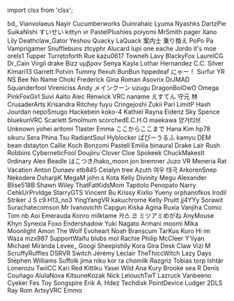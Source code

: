 ﻿import clsx from 'clsx';


<!-- Reminder that not only HTML chars have to be escaped, MDX chars also need to be (such as a space followed by an underscore). -->
<Patronelt k="5" ias="1" sp="1" >bd&#0095;</Patronelt> <Patronelt k="3" ias="1" sp="1" >Vianvolaeus</Patronelt> <Patronelt k="3" ias="1" sp="1" >Nayir</Patronelt> <Patronelt k="3" ias="1" sp="1" >Cucumberworks</Patronelt> <Patronelt k="2" ias="1" sp="1" >Duinrahaic</Patronelt> 
<Patronelt k="2" ias="1" sp="1" >Lyuma</Patronelt> <Patronelt k="2" ias="1" sp="1" >Nyashks</Patronelt> <Patronelt k="2" ias="1" sp="1" >DartzPie</Patronelt> <Patronelt k="2" ias="1" sp="1" >SuikaNishi</Patronelt> <Patronelt k="2" ias="1" sp="1" >すいせい</Patronelt> 
<Patronelt k="2" ias="1" sp="1" >kittyn vr</Patronelt> <Patronelt k="2" ias="1" sp="1" >PastelPlushies</Patronelt> <Patronelt k="2" ias="1" sp="1" >poiyomi</Patronelt> <Patronelt k="2" ias="1" sp="1" >MrSmith</Patronelt> <Patronelt k="2" ias="1" sp="1" >pager</Patronelt> 
<Patronelt k="2" ias="1" sp="1" >Xano</Patronelt> <Patronelt k="2" ias="1" sp="1" >Lily</Patronelt> <Patronelt k="2" ias="1" sp="1" >Deathclaw&#0095;Gator</Patronelt> <Patronelt k="2" ias="1" sp="1" >Yeshou</Patronelt> <Patronelt k="2" ias="1" sp="1" >Quacky LaQuack</Patronelt> 
<Patronelt k="2" ias="1" sp="1" >案内士 乗り換え</Patronelt> <Patronelt k="2" ias="1" sp="0" >PoPo Pa</Patronelt> <Patronelt k="2" ias="1" sp="0" >Vamprigamer</Patronelt> <Patronelt k="2" ias="1" sp="0" >Snufflebuns</Patronelt> <Patronelt k="2" ias="1" sp="0" >ztcyphr</Patronelt> 
<Patronelt k="2" ias="1" sp="0" >Alucard</Patronelt> <Patronelt k="2" ias="1" sp="0" >lupi</Patronelt> <Patronelt k="2" ias="1" sp="0" >one eache</Patronelt> <Patronelt k="0" ias="1" sp="1" >Jordo</Patronelt> <Patronelt k="0" ias="0" sp="1" >it&#0039;s moe</Patronelt> 
<Patronelt k="0" ias="0" sp="1" >orels1</Patronelt> <Patronelt k="0" ias="0" sp="1" >Tupper</Patronelt> <Patronelt k="0" ias="1" sp="1" >Turretoforth</Patronelt> <Patronelt k="0" ias="0" sp="1" >Rue</Patronelt> <Patronelt k="0" ias="0" sp="1" >kazu0617</Patronelt> 
<Patronelt k="0" ias="1" sp="1" >Towneh</Patronelt> <Patronelt k="0" ias="1" sp="1" >Lavy</Patronelt> <Patronelt k="0" ias="0" sp="1" >BlackyFox</Patronelt> <Patronelt k="0" ias="0" sp="1" >LaurelCG</Patronelt> <Patronelt k="0" ias="1" sp="1" >Dr&#0095;Cain</Patronelt> 
<Patronelt k="0" ias="1" sp="1" >Virgil drake</Patronelt> <Patronelt k="0" ias="1" sp="1" >Bizz</Patronelt> <Patronelt k="0" ias="1" sp="1" >υμβραν</Patronelt> <Patronelt k="0" ias="1" sp="1" >Senya</Patronelt> <Patronelt k="0" ias="1" sp="1" >Kayla</Patronelt> 
<Patronelt k="0" ias="1" sp="1" >Lothar Hernandez</Patronelt> <Patronelt k="0" ias="1" sp="1" >C&#0046;C&#0046; Silver</Patronelt> <Patronelt k="0" ias="1" sp="1" >Kimari13</Patronelt> <Patronelt k="0" ias="1" sp="1" >Garrett Potvin</Patronelt> <Patronelt k="0" ias="1" sp="1" >Tummy</Patronelt> 
<Patronelt k="0" ias="0" sp="1" >flexuh</Patronelt> <Patronelt k="0" ias="1" sp="1" >BunBun</Patronelt> <Patronelt k="0" ias="1" sp="1" >hppedeaf</Patronelt> <Patronelt k="0" ias="1" sp="1" >にゃー！</Patronelt> <Patronelt k="0" ias="1" sp="1" >Surfur</Patronelt> 
<Patronelt k="0" ias="0" sp="1" >YR NS</Patronelt> <Patronelt k="0" ias="1" sp="1" >Bee</Patronelt> <Patronelt k="0" ias="1" sp="1" >No Name</Patronelt> <Patronelt k="0" ias="1" sp="1" >Choki</Patronelt> <Patronelt k="0" ias="1" sp="1" >Frederick</Patronelt> 
<Patronelt k="0" ias="1" sp="1" >Gina Roman</Patronelt> <Patronelt k="0" ias="1" sp="1" >Asovrix</Patronelt> <Patronelt k="0" ias="1" sp="1" >DrJMAD</Patronelt> <Patronelt k="0" ias="1" sp="1" >Squanderfool</Patronelt> <Patronelt k="0" ias="1" sp="1" >Vireniciss</Patronelt> 
<Patronelt k="0" ias="1" sp="1" >Andy</Patronelt> <Patronelt k="0" ias="0" sp="1" >メインクーン</Patronelt> <Patronelt k="0" ias="1" sp="1" >uzugu</Patronelt> <Patronelt k="0" ias="1" sp="1" >DragonBoiOwO</Patronelt> <Patronelt k="0" ias="1" sp="1" >Omega</Patronelt> 
<Patronelt k="0" ias="1" sp="1" >PinkFoxGirl</Patronelt> <Patronelt k="0" ias="1" sp="1" >Suvi Aalto</Patronelt> <Patronelt k="0" ias="1" sp="1" >Alec Renwick</Patronelt> <Patronelt k="0" ias="1" sp="1" >VRC naname</Patronelt> <Patronelt k="0" ias="1" sp="1" >えすてん</Patronelt> 
<Patronelt k="0" ias="1" sp="1" >守元 林</Patronelt> <Patronelt k="0" ias="1" sp="1" >CrusaderArts</Patronelt> <Patronelt k="0" ias="1" sp="1" >Krisandra Ritchey</Patronelt> <Patronelt k="0" ias="1" sp="1" >fuyu</Patronelt> <Patronelt k="0" ias="1" sp="1" >Cringejoshi</Patronelt> 
<Patronelt k="0" ias="1" sp="1" >Zukii</Patronelt> <Patronelt k="0" ias="1" sp="1" >Pari</Patronelt> <Patronelt k="0" ias="1" sp="1" >LimitP</Patronelt> <Patronelt k="0" ias="1" sp="1" >Hash Jourdan</Patronelt> <Patronelt k="0" ias="0" sp="1" >nepoSmugo</Patronelt> 
<Patronelt k="0" ias="1" sp="1" >Hackebein</Patronelt> <Patronelt k="0" ias="1" sp="1" >koko&#0045;4</Patronelt> <Patronelt k="0" ias="1" sp="1" >Kathiel Rayna</Patronelt> <Patronelt k="0" ias="1" sp="1" >Eidenz</Patronelt> <Patronelt k="0" ias="0" sp="1" >Sky Spence</Patronelt> 
<Patronelt k="0" ias="1" sp="1" >bluekunVRC</Patronelt> <Patronelt k="0" ias="1" sp="1" >Scarlett</Patronelt> <Patronelt k="0" ias="1" sp="1" >Smolmum</Patronelt> <Patronelt k="0" ias="0" sp="1" >scorchedE&#0046;C&#0046;H&#0046;O</Patronelt> <Patronelt k="0" ias="0" sp="1" >maekawa</Patronelt> 
<Patronelt k="0" ias="1" sp="1" >양거티브</Patronelt> <Patronelt k="0" ias="1" sp="1" >Unknown</Patronelt> <Patronelt k="0" ias="1" sp="1" >yohei aritomi</Patronelt> <Patronelt k="0" ias="0" sp="1" >Tlaster</Patronelt> <Patronelt k="0" ias="1" sp="1" >Emma</Patronelt> 
<Patronelt k="0" ias="1" sp="1" >ここからここまで</Patronelt> <Patronelt k="0" ias="1" sp="1" >Hana Kim</Patronelt> <Patronelt k="0" ias="1" sp="1" >hp78</Patronelt> <Patronelt k="0" ias="1" sp="1" >sikuru</Patronelt> <Patronelt k="0" ias="1" sp="1" >Sera Phina</Patronelt> 
<Patronelt k="0" ias="0" sp="1" >Tsu</Patronelt> <Patronelt k="0" ias="1" sp="1" >RadiantSoul</Patronelt> <Patronelt k="0" ias="1" sp="1" >Hyblocker</Patronelt> <Patronelt k="0" ias="0" sp="1" >ぱぴーうるふ</Patronelt> <Patronelt k="0" ias="1" sp="1" >kamyu</Patronelt> 
<Patronelt k="0" ias="1" sp="1" >DEM bean</Patronelt> <Patronelt k="0" ias="1" sp="1" >dstayton</Patronelt> <Patronelt k="0" ias="1" sp="1" >Callie Koch</Patronelt> <Patronelt k="0" ias="1" sp="1" >Bonzomi</Patronelt> <Patronelt k="0" ias="1" sp="1" >Pastell Emilia</Patronelt> 
<Patronelt k="0" ias="1" sp="1" >binaural</Patronelt> <Patronelt k="0" ias="1" sp="1" >Drake Lair</Patronelt> <Patronelt k="0" ias="1" sp="1" >Rush Robbins</Patronelt> <Patronelt k="0" ias="0" sp="1" >CyberneticFool</Patronelt> <Patronelt k="0" ias="1" sp="1" >Doujiiru</Patronelt> 
<Patronelt k="0" ias="1" sp="1" >Clover Cloe</Patronelt> <Patronelt k="0" ias="1" sp="1" >Spokeek</Patronelt> <Patronelt k="0" ias="1" sp="1" >ChuckMakesIt</Patronelt> <Patronelt k="0" ias="0" sp="1" >0rdinary</Patronelt> <Patronelt k="0" ias="0" sp="1" >Alex Beadle</Patronelt> 
<Patronelt k="0" ias="1" sp="1" >はこつき&#0047;hako&#0095;moon</Patronelt> <Patronelt k="0" ias="1" sp="1" >jon bremner</Patronelt> <Patronelt k="0" ias="1" sp="1" >Juzo VR</Patronelt> <Patronelt k="0" ias="0" sp="1" >Meneria</Patronelt> <Patronelt k="0" ias="0" sp="1" >Rat Vacation</Patronelt> 
<Patronelt k="0" ias="1" sp="1" >Anton Dunaev</Patronelt> <Patronelt k="0" ias="1" sp="1" >etb845</Patronelt> <Patronelt k="0" ias="0" sp="1" >Ceialyn</Patronelt> <Patronelt k="0" ias="0" sp="1" >tree</Patronelt> <Patronelt k="0" ias="1" sp="1" >Azuth</Patronelt> 
<Patronelt k="0" ias="1" sp="1" >여우 태극</Patronelt> <Patronelt k="0" ias="1" sp="1" >ArkorenSnep</Patronelt> <Patronelt k="0" ias="0" sp="1" >Nekodere</Patronelt> <Patronelt k="0" ias="1" sp="1" >DsharpK</Patronelt> <Patronelt k="0" ias="1" sp="1" >MegaM</Patronelt> 
<Patronelt k="0" ias="1" sp="1" >john&#0046;s</Patronelt> <Patronelt k="0" ias="1" sp="1" >Kota</Patronelt> <Patronelt k="0" ias="1" sp="1" >Kelly</Patronelt> <Patronelt k="0" ias="1" sp="1" >Divinity</Patronelt> <Patronelt k="0" ias="1" sp="1" >Megu</Patronelt> 
<Patronelt k="0" ias="0" sp="1" >Alexander</Patronelt> <Patronelt k="0" ias="1" sp="1" >Blise518B</Patronelt> <Patronelt k="0" ias="1" sp="1" >Shawn Wiley</Patronelt> <Patronelt k="0" ias="0" sp="1" >ThatFatKidsMom</Patronelt> <Patronelt k="0" ias="1" sp="1" >Tapitolo Penopato</Patronelt> 
<Patronelt k="0" ias="1" sp="1" >Narry</Patronelt> <Patronelt k="0" ias="1" sp="1" >CehkUrPrvldge</Patronelt> <Patronelt k="0" ias="1" sp="1" >StarryGTS</Patronelt> <Patronelt k="0" ias="1" sp="1" >Vincent Bu</Patronelt> <Patronelt k="0" ias="1" sp="1" >Krissy</Patronelt> 
<Patronelt k="0" ias="1" sp="1" >Kixlio Yueny</Patronelt> <Patronelt k="0" ias="1" sp="1" >orphanofkos</Patronelt> <Patronelt k="0" ias="1" sp="1" >Irodil Striker</Patronelt> <Patronelt k="0" ias="1" sp="1" >J S</Patronelt> <Patronelt k="0" ias="1" sp="1" >c9&#0046;H13&#0095;no3</Patronelt> 
<Patronelt k="0" ias="0" sp="1" >YingYangVR</Patronelt> <Patronelt k="0" ias="1" sp="1" >kakuchrome</Patronelt> <Patronelt k="0" ias="1" sp="1" >Kelly Pruitt</Patronelt> <Patronelt k="0" ias="1" sp="1" >jj4YYy</Patronelt> <Patronelt k="0" ias="0" sp="1" >Sorawit Surachatecomson</Patronelt> 
<Patronelt k="0" ias="0" sp="1" >Mr Ivanovichh</Patronelt> <Patronelt k="0" ias="1" sp="1" >Capgun</Patronelt> <Patronelt k="0" ias="0" sp="1" >Kiska Agina</Patronelt> <Patronelt k="0" ias="0" sp="1" >Ruxia</Patronelt> <Patronelt k="0" ias="1" sp="1" >Vanjiha</Patronelt> 
<Patronelt k="0" ias="1" sp="1" >Comic Tom</Patronelt> <Patronelt k="0" ias="0" sp="1" >nb</Patronelt> <Patronelt k="0" ias="1" sp="1" >Aoi Emerauda</Patronelt> <Patronelt k="0" ias="0" sp="1" >Konro</Patronelt> <Patronelt k="0" ias="0" sp="1" >milktame</Patronelt> 
<Patronelt k="0" ias="0" sp="1" >카스 코</Patronelt> <Patronelt k="0" ias="0" sp="1" >ミツアミめがね</Patronelt> <Patronelt k="0" ias="1" sp="1" >AnyMouse</Patronelt> <Patronelt k="0" ias="1" sp="1" >Khyn</Patronelt> <Patronelt k="0" ias="1" sp="1" >Synexia Foxo</Patronelt> 
<Patronelt k="0" ias="1" sp="1" >Endershadow</Patronelt> <Patronelt k="0" ias="1" sp="1" >Yuki Nagato</Patronelt> <Patronelt k="0" ias="0" sp="1" >Armani</Patronelt> <Patronelt k="0" ias="1" sp="1" >moomi</Patronelt> <Patronelt k="0" ias="1" sp="1" >Mika Moonlight</Patronelt> 
<Patronelt k="0" ias="1" sp="1" >Amon The Wolf</Patronelt> <Patronelt k="0" ias="1" sp="1" >Evoheart</Patronelt> <Patronelt k="0" ias="1" sp="1" >Noah Branscum</Patronelt> <Patronelt k="0" ias="0" sp="1" >TarKus</Patronelt> <Patronelt k="0" ias="0" sp="1" >Kuro</Patronelt> 
<Patronelt k="0" ias="1" sp="1" >Hi im Waza</Patronelt> <Patronelt k="0" ias="0" sp="1" >mzx987</Patronelt> <Patronelt k="0" ias="1" sp="1" >SupportWaifu</Patronelt> <Patronelt k="0" ias="0" sp="1" >blubs</Patronelt> <Patronelt k="0" ias="1" sp="1" >mol</Patronelt> 
<Patronelt k="0" ias="1" sp="1" >Rachie</Patronelt> <Patronelt k="0" ias="1" sp="1" >Philip McCleer</Patronelt> <Patronelt k="0" ias="1" sp="1" >Y&#0039;liyan</Patronelt> <Patronelt k="0" ias="1" sp="1" >Michael Miranda</Patronelt> <Patronelt k="0" ias="1" sp="1" >Levee&#0095;</Patronelt> 
<Patronelt k="0" ias="1" sp="1" >Googi</Patronelt> <Patronelt k="0" ias="1" sp="1" >Sheepishily</Patronelt> <Patronelt k="0" ias="1" sp="1" >Kora Gira</Patronelt> <Patronelt k="0" ias="0" sp="1" >Desk Claw</Patronelt> <Patronelt k="0" ias="1" sp="1" >Vizi</Patronelt> 
<Patronelt k="0" ias="1" sp="1" >M</Patronelt> <Patronelt k="0" ias="1" sp="1" >ScruffyRuffles</Patronelt> <Patronelt k="0" ias="1" sp="1" >DSRVR</Patronelt> <Patronelt k="0" ias="0" sp="1" >Switch</Patronelt> <Patronelt k="0" ias="0" sp="1" >Jérémy Leclair</Patronelt> 
<Patronelt k="0" ias="1" sp="1" >TheThiccWitch</Patronelt> <Patronelt k="0" ias="1" sp="1" >Lazy Days</Patronelt> <Patronelt k="0" ias="1" sp="1" >Stephen Williams</Patronelt> <Patronelt k="0" ias="1" sp="1" >Suffolk</Patronelt> <Patronelt k="0" ias="1" sp="1" >jima niku</Patronelt> 
<Patronelt k="0" ias="1" sp="1" >kor ra</Patronelt> <Patronelt k="0" ias="1" sp="1" >chomilk</Patronelt> <Patronelt k="0" ias="0" sp="1" >Razgriz</Patronelt> <Patronelt k="0" ias="1" sp="1" >Tobias torp</Patronelt> <Patronelt k="0" ias="1" sp="1" >Ishtãr</Patronelt> 
<Patronelt k="0" ias="0" sp="1" >Lonerozu</Patronelt> <Patronelt k="0" ias="1" sp="1" >TwiiCC</Patronelt> <Patronelt k="0" ias="1" sp="1" >Kari Red</Patronelt> <Patronelt k="0" ias="1" sp="1" >Kittiku</Patronelt> <Patronelt k="0" ias="1" sp="1" >Yasei Wild</Patronelt> 
<Patronelt k="0" ias="1" sp="1" >Ana Kury</Patronelt> <Patronelt k="0" ias="1" sp="1" >Brooke</Patronelt> <Patronelt k="0" ias="1" sp="1" >sea R</Patronelt> <Patronelt k="0" ias="0" sp="1" >Denís Couñago</Patronelt> <Patronelt k="0" ias="1" sp="1" >AlulaNova</Patronelt> 
<Patronelt k="0" ias="1" sp="1" >KitsuneKozak</Patronelt> <Patronelt k="0" ias="0" sp="1" >Nick</Patronelt> <Patronelt k="0" ias="1" sp="1" >LelouchTwT</Patronelt> <Patronelt k="0" ias="0" sp="1" >Lazruck</Patronelt> <Patronelt k="0" ias="1" sp="1" >Vanbeeno</Patronelt> 
<Patronelt k="0" ias="1" sp="1" >Cyeker</Patronelt> <Patronelt k="0" ias="1" sp="1" >Fes Toy</Patronelt> <Patronelt k="0" ias="1" sp="1" >Songspire</Patronelt> <Patronelt k="0" ias="0" sp="1" >Erik A&#0046; Hdez</Patronelt> <Patronelt k="0" ias="1" sp="1" >Techdisk</Patronelt> 
<Patronelt k="0" ias="1" sp="1" >PointDevice</Patronelt> <Patronelt k="0" ias="1" sp="1" >Ludger</Patronelt> <Patronelt k="0" ias="1" sp="1" >2DLS</Patronelt> <Patronelt k="0" ias="1" sp="1" >Ray Rom</Patronelt> <Patronelt k="0" ias="1" sp="1" >ArtsyVRC</Patronelt> 
<Patronelt k="0" ias="0" sp="1" >Emmα</Patronelt> 